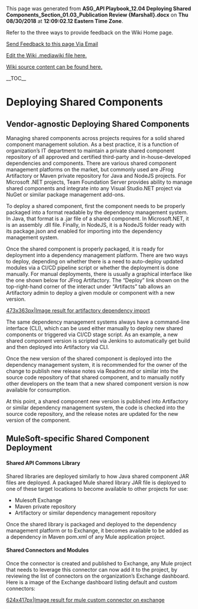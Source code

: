﻿<p>This page was generated from <b>ASG_API Playbook_12.04 Deploying Shared Components_Section_01.03_Publication Review {Marshall}.docx</b> on <b>Thu 08/30/2018</b> at <b>12:09:02.12 Eastern Time Zone</b>.</p>
<p>Refer to the three ways to provide feedback on the Wiki Home page.</p>
<p><a href="mailto:ronald.opperman@va.gov;paul.marshall4@va.gov?subject=ASG_API Playbook_12.04 Deploying Shared Components_Section_01.03_Publication Review {Marshall}">Send Feedback to this page Via Email</a></p>
<p><a href="https://github.com/department-of-veterans-affairs/ES-ASG/tree/master/Projects/ES%20ASG/ES%20ASG%20API%20Playbook%20Project/Content/12.04%20ASG_API%20Playbook_Deploying%20Shared%20Components_Section/12.04 ASG_API Playbook_Deploying Shared Components_Section.mediawiki">Edit the Wiki .mediawiki file here.</a></p>
<p><a href=https://github.com/department-of-veterans-affairs/ES-ASG/tree/master/Projects/ES%20ASG/ES%20ASG%20API%20Playbook%20Project/Content/12.04%20ASG_API%20Playbook_Deploying%20Shared%20Components_Section>Wiki source content can be found here.</a></p>
<p>__TOC__</p>
= Deploying Shared Components =

===  ===

== Vendor-agnostic Deploying Shared Components ==

Managing shared components across projects requires for a solid shared component management solution. As a best practice, it is a function of organization’s IT department to maintain a private shared component repository of all approved and certified third-party and in-house-developed dependencies and components. There are various shared component management platforms on the market, but commonly used are JFrog Artifactory or Maven private repository for Java and NodeJS projects. For Microsoft .NET projects, Team Foundation Server provides ability to manage shared components and integrate into any Visual Studio.NET project via NuGet or similar package management add-ons.

To deploy a shared component, first the component needs to be properly packaged into a format readable by the dependency management system. In Java, that format is a .jar file of a shared component. In Microsoft.NET, it is an assembly .dll file. Finally, in NodeJS, it is a NodeJS folder ready with its package.json and enabled for importing into the dependency management system.

Once the shared component is properly packaged, it is ready for deployment into a dependency management platform. There are two ways to deploy, depending on whether there is a need to auto-deploy updated modules via a CI/CD pipeline script or whether the deployment is done manually. For manual deployments, there is usually a graphical interface like the one shown below for JFrog Artifactory. The “Deploy” link shown on the top-right-hand corner of the interact under “Artifacts” tab allows an Artifactory admin to deploy a given module or component with a new version.

[[https://github.com/department-of-veterans-affairs/ES-ASG/raw/master/Projects/ES%20ASG/ES%20ASG%20API%20Playbook%20Project/Content/12.04%20ASG_API%20Playbook_Deploying%20Shared%20Components_Section/media/image1.png|473x363px|Image result for artifactory dependency import]]

The same dependency management systems always have a command-line interface (CLI), which can be used either manually to deploy new shared components or triggered via CI/CD stage script. As an example, a new shared component version is scripted via Jenkins to automatically get build and then deployed into Artifactory via CLI.

Once the new version of the shared component is deployed into the dependency management system, it is recommended for the owner of the change to publish new release notes via Readme.md or similar into the source code repository of that shared component, and to manually notify other developers on the team that a new shared component version is now available for consumption.

At this point, a shared component new version is published into Artifactory or similar dependency management system, the code is checked into the source code repository, and the release notes are updated for the new version of the component.

== MuleSoft-specific Shared Component Deployment ==

==== Shared API Commons Library ====

Shared libraries are deployed similarly to how Java shared component JAR files are deployed. A packaged Mule shared library JAR file is deployed to one of these target locations to become available to other projects for use:

* Mulesoft Exchange
* Maven private repository
* Artifactory or similar dependency management repository

Once the shared library is packaged and deployed to the dependency management platform or to Exchange, it becomes available to be added as a dependency in Maven pom.xml of any Mule application project.

==== Shared Connectors and Modules ====

Once the connector is created and published to Exchange, any Mule project that needs to leverage this connector can now add it to the project, by reviewing the list of connectors on the organization’s Exchange dashboard. Here is a image of the Exchange dashboard listing default and custom connectors:

[[https://github.com/department-of-veterans-affairs/ES-ASG/raw/master/Projects/ES%20ASG/ES%20ASG%20API%20Playbook%20Project/Content/12.04%20ASG_API%20Playbook_Deploying%20Shared%20Components_Section/media/image2.png|624x417px|Image result for mule custom connector on exchange]]







